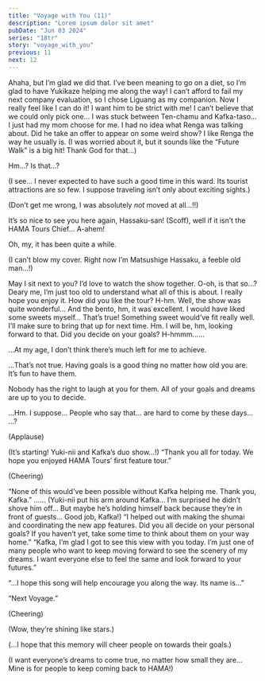 ```yaml
---
title: "Voyage with You (11)"
description: "Lorem ipsum dolor sit amet"
pubDate: "Jun 03 2024"
series: "18tr"
story: "voyage_with_you"
previous: 11
next: 12
---
```



<Location name="R1ze Stage" />

<Bubble character="Yukikaze Fan C">
Ahaha, but I’m glad we did that. I’ve been meaning to go on a diet, so I’m glad to have Yukikaze helping me along the way!
</Bubble>

<Bubble character="HAMA Fan A">
I can’t afford to fail my next company evaluation, so I chose Liguang as my companion. Now I really feel like I can do it! I want him to be strict with me!
</Bubble>

<Bubble character="HAMA Fan B">
I can’t believe that we could only pick one… I was stuck between Ten-chamu and Kafka-taso… I just had my mom choose for me.
</Bubble>

<Bubble character="HAMA Fan C">
I had no idea what Renga was talking about. Did he take an offer to appear on some weird show? I like Renga the way he usually is.
</Bubble>

<Bubble character="MC">
(I was worried about it, but it sounds like the “Future Walk” is a big hit! Thank God for that…)

Hm…? Is that…?
</Bubble>

<Bubble character="Hassaku" unknown>
(I see… I never expected to have such a good time in this ward. Its tourist attractions are so few. I suppose traveling isn’t only about exciting sights.)

(Don’t get me wrong, I was absolutely <em>not</em> moved at all…!!)
</Bubble>

<Bubble character="MC">
It’s so nice to see you here again, Hassaku-san!
</Bubble>

<Bubble character="Hassaku">
(Scoff), well if it isn’t the HAMA Tours Chief… A-ahem!

Oh, my, it has been quite a while.

(I can’t blow my cover. Right now I’m Matsushige Hassaku, a feeble old man…!)
</Bubble>

<Bubble character="MC">
May I sit next to you? I’d love to watch the show together.
</Bubble>

<Bubble character="Hassaku">
O-oh, is that so…? Deary me, I’m just too old to understand what all of this is about.
</Bubble>

<Bubble character="MC">
I really hope you enjoy it. How did you like the tour?
</Bubble>

<Bubble character="Hassaku">
H-hm. Well, the show was quite wonderful… And the bento, hm, it was excellent. I would have liked some sweets myself…
</Bubble>

<Bubble character="MC">
That’s true! Something sweet would’ve fit really well. I’ll make sure to bring that up for next time.
</Bubble>

<Bubble character="Hassaku">
Hm. I will be, hm, looking forward to that.
</Bubble>

<Bubble character="MC">
Did you decide on your goals?
</Bubble>

<Bubble character="Hassaku">
H-hmmm……

…At my age, I don’t think there’s much left for me to achieve.
</Bubble>

<Bubble character="MC">
…That’s not true. Having goals is a good thing no matter how old you are. It’s fun to have them.

Nobody has the right to laugh at you for them. All of your goals and dreams are up to you to decide.
</Bubble>

<Bubble character="Hassaku">
…Hm. I suppose… People who say that… are hard to come by these days…
</Bubble>

<Bubble character="MC">
…?
</Bubble>

(Applause)

<Bubble character="MC">
(It’s starting! Yuki-nii and Kafka’s duo show…!)
</Bubble>

<Bubble character="Yukikaze">
“Thank you all for today. We hope you enjoyed HAMA Tours’ first feature tour.”
</Bubble>

(Cheering)

<Bubble character="Kafka">
“None of this would've been possible without Kafka helping me. Thank you, Kafka.”
</Bubble>

<Bubble character="Kafka">
……
</Bubble>

<Bubble character="MC">
(Yuki-nii put his arm around Kafka… I’m surprised he didn’t shove him off… But maybe he’s holding himself back because they’re in front of guests… Good job, Kafka!)
</Bubble>

<Bubble character="Kafka">
“I helped out with making the shumai and coordinating the new app features. Did you all decide on your personal goals? If you haven’t yet, take some time to think about them on your way home.”
</Bubble>

<Bubble character="Yukikaze">
“Kafka, I’m glad I got to see this view with you today. I’m just one of many people who want to keep moving forward to see the scenery of my dreams. I want everyone else to feel the same and look forward to your futures.”

“...I hope this song will help encourage you along the way. Its name is…”

“Next Voyage.”
</Bubble>

(Cheering)

<Bubble character="MC">
(Wow, they’re shining like stars.)

(...I hope that this memory will cheer people on towards their goals.)

(I want everyone’s dreams to come true, no matter how small they are… Mine is for people to keep coming back to HAMA!)
</Bubble>
